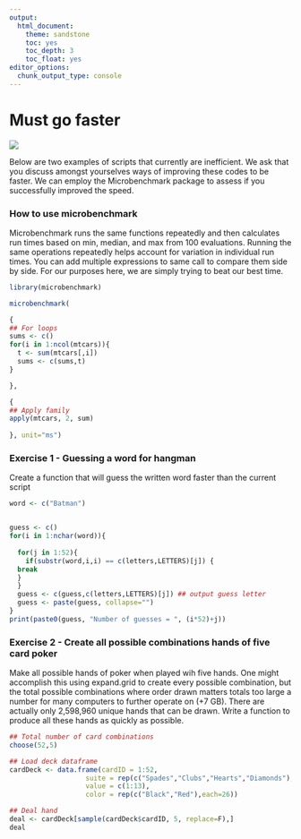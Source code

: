 ```yaml
---
output:
  html_document:
    theme: sandstone
    toc: yes
    toc_depth: 3
    toc_float: yes
editor_options: 
  chunk_output_type: console
---
```

# Must go faster
  
![](MustGoFaster.jpg)


Below are two examples of scripts that currently are inefficient. We ask that you discuss amongst yourselves ways of improving these codes to be faster. We can employ the Microbenchmark package to assess if you successfully improved the speed. 

### How to use microbenchmark

Microbenchmark runs the same functions repeatedly and then calculates run times based on min, median, and max from 100 evaluations. Running the same operations repeatedly helps account for variation in individual run times. You can add multiple expressions to same call to compare them side by side. For our purposes here, we are simply trying to beat our best time. 

```r
library(microbenchmark)

microbenchmark(

{
## For loops
sums <- c()
for(i in 1:ncol(mtcars)){
  t <- sum(mtcars[,i])
  sums <- c(sums,t)
}

},

{
## Apply family
apply(mtcars, 2, sum)
  
}, unit="ms")

```

### Exercise 1 - Guessing a word for hangman

Create a function that will guess the written word faster than the current script

```r
word <- c("Batman")


guess <- c()
for(i in 1:nchar(word)){
  
  for(j in 1:52){
    if(substr(word,i,i) == c(letters,LETTERS)[j]) {
  break
  }
  }
  guess <- c(guess,c(letters,LETTERS)[j]) ## output guess letter
  guess <- paste(guess, collapse="")
}
print(paste0(guess, "Number of guesses = ", (i*52)+j))

```


### Exercise 2 - Create all possible combinations hands of five card poker

Make all possible hands of poker when played wih five hands. One might accomplish this using expand.grid to create every possible combination, but the total possible combinations where order drawn matters totals too large a number for many computers to further operate on (+7 GB). There are actually only 2,598,960 unique hands that can be drawn. Write a function to produce all these hands as quickly as possible. 

```r
## Total number of card combinations
choose(52,5)

## Load deck dataframe
cardDeck <- data.frame(cardID = 1:52, 
                   suite = rep(c("Spades","Clubs","Hearts","Diamonds"), each=13),
                   value = c(1:13),
                   color = rep(c("Black","Red"),each=26))

## Deal hand
deal <- cardDeck[sample(cardDeck$cardID, 5, replace=F),]
deal
```
